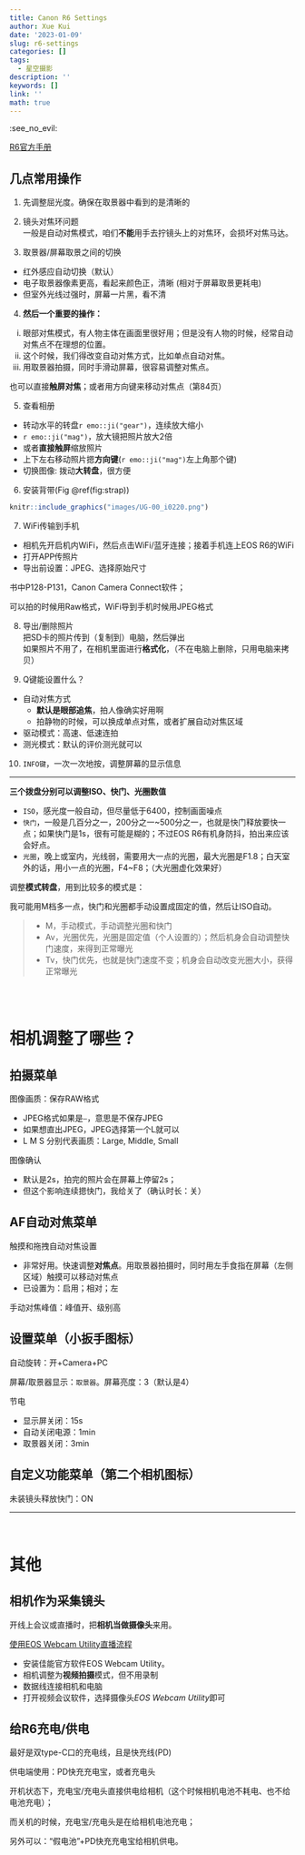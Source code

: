 ```yaml
---
title: Canon R6 Settings
author: Xue Kui
date: '2023-01-09'
slug: r6-settings
categories: []
tags:
  - 星空摄影
description: ''
keywords: []
link: ''
math: true
---
```



:see_no_evil:

[R6官方手册](https://cam.start.canon/zh/C004/)



## 几点常用操作 



1. 先调整屈光度。确保在取景器中看到的是清晰的

2. 镜头对焦环问题  
一般是自动对焦模式，咱们**不能**用手去拧镜头上的对焦环，会损坏对焦马达。

3. 取景器/屏幕取景之间的切换

- 红外感应自动切换（默认）
- 电子取景器像素更高，看起来颜色正，清晰 (相对于屏幕取景更耗电)
- 但室外光线过强时，屏幕一片黑，看不清


4. **然后一个重要的操作：**

i. 眼部对焦模式，有人物主体在画面里很好用；但是没有人物的时候，经常自动对焦点不在理想的位置。  
i. 这个时候，我们得改变自动对焦方式，比如单点自动对焦。  
i. 用取景器拍摄，同时手滑动屏幕，很容易调整对焦点。


也可以直接**触屏对焦**；或者用方向键来移动对焦点（第84页）


5. 查看相册

- 转动水平的转盘`r emo::ji("gear")`，连续放大缩小
- `r emo::ji("mag")`，放大镜把照片放大2倍
- 或者**直接触屏**缩放照片
- 上下左右移动照片摁**方向键**(`r emo::ji("mag")`左上角那个键)
- 切换图像: 拨动**大转盘**，很方便


6. 安装背带(Fig \@ref(fig:strap))


```r
knitr::include_graphics("images/UG-00_i0220.png")
```



7. WiFi传输到手机

- 相机先开启机内WiFi，然后点击WiFi/蓝牙连接；接着手机连上EOS R6的WiFi
- 打开APP传照片
- 导出前设置：JPEG、选择原始尺寸


书中P128-P131，Canon Camera Connect软件；

可以拍的时候用Raw格式，WiFi导到手机时候用JPEG格式




8. 导出/删除照片  
把SD卡的照片传到（复制到）电脑，然后弹出  
如果照片不用了，在相机里面进行**格式化**，（不在电脑上删除，只用电脑来拷贝）


9. Q键能设置什么？

- 自动对焦方式
  - **默认是眼部追焦**，拍人像确实好用啊
  - 拍静物的时候，可以换成单点对焦，或者扩展自动对焦区域
- 驱动模式：高速、低速连拍
- 测光模式：默认的评价测光就可以



10. `INFO键`，一次一次地按，调整屏幕的显示信息




---

**三个拨盘分别可以调整ISO、快门、光圈数值**

- `ISO`，感光度一般自动，但尽量低于6400，控制画面噪点
- `快门`，一般是几百分之一，200分之一~500分之一，也就是快门释放要快一点；如果快门是1s，很有可能是糊的；不过EOS R6有机身防抖，拍出来应该会好点。
- `光圈`，晚上或室内，光线弱，需要用大一点的光圈，最大光圈是F1.8；白天室外的话，用小一点的光圈，F4~F8；（大光圈虚化效果好）


调整**模式转盘**，用到比较多的模式是：

我可能用M档多一点，快门和光圈都手动设置成固定的值，然后让ISO自动。

>- M，手动模式，手动调整光圈和快门
>- Av，光圈优先，光圈是固定值（个人设置的）；然后机身会自动调整快门速度，来得到正常曝光
>- Tv，快门优先，也就是快门速度不变；机身会自动改变光圈大小，获得正常曝光






<br>
<br>



# 相机调整了哪些？


## 拍摄菜单

图像画质：保存RAW格式

- JPEG格式如果是`—`，意思是不保存JPEG
- 如果想直出JPEG，JPEG选择第一个L就可以
- L M S 分别代表画质：Large, Middle, Small


图像确认

- 默认是2s，拍完的照片会在屏幕上停留2s；
- 但这个影响连续摁快门，我给关了（确认时长：关）








## AF自动对焦菜单


触摸和拖拽自动对焦设置

- 非常好用。快速调整**对焦点**。用取景器拍摄时，同时用左手食指在屏幕（左侧区域）触摸可以移动对焦点
- 已设置为：启用；相对；左


手动对焦峰值：峰值开、级别高


## 设置菜单（小扳手图标）

自动旋转：开+Camera+PC

屏幕/取景器显示：`取景器`。屏幕亮度：3（默认是4）

节电

- 显示屏关闭：15s
- 自动关闭电源：1min
- 取景器关闭：3min

## 自定义功能菜单（第二个相机图标）

未装镜头释放快门：ON



-----

<br>

# 其他

## 相机作为采集镜头


开线上会议或直播时，把**相机当做摄像头**来用。

[使用EOS Webcam Utility直播流程](https://www.canon.com.cn/special/webcam/index.html)

- 安装佳能官方软件EOS Webcam Utility。
- 相机调整为**视频拍摄**模式，但不用录制
- 数据线连接相机和电脑
- 打开视频会议软件，选择摄像头*EOS Webcam Utility*即可




## 给R6充电/供电

最好是双type-C口的充电线，且是快充线(PD)

供电端使用：PD快充充电宝，或者充电头

开机状态下，充电宝/充电头直接供电给相机（这个时候相机电池不耗电、也不给电池充电）；

而关机的时候，充电宝/充电头是在给相机电池充电；


另外可以：“假电池”+PD快充充电宝给相机供电。

